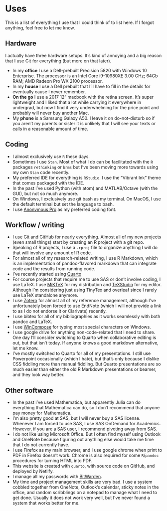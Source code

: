 # Uses

This is a list of everything I use that I could think of to list here. If I forgot anything, feel free to let me know.

## Hardware

I actually have three hardware setups. It's kind of annoying and a big reason that I use Git for everything (but more on that later).

* In my **office** I use a Dell-prebuilt Precision 5820 with Windows 10 Enterprise. The processor is an Intel Core i9-10980XE 3.00 GHz; 64Gb RAM; AMD Radeon Pro WX 2100 processor.
* In my **house** I use a Dell prebuilt that I'll have to fill in the details for eventually cause I never remember.
* **On the go** I use a 2017 12" macbook with the retina screen. It's super lightweight and I liked that a lot while carrying it everywhere in undergrad, but now I find it very underwhelming for the price point and probably will never buy another Mac.
* My **phone** is a Samsung Galaxy A50. I leave it on do-not-disturb so if you aren't my parents or sister it is unlikely that I will see your texts or calls in a reasonable amount of time.

## Coding
* I almost exclusively use `R` these days.
* Sometimes I use `Stan`. Most of what I do can be facilitated with the `R` packages `rethinking` or `brms` but I've been moving more towards using my own `Stan` code recently.
* My preferred IDE for everything is `RStudio`. I use the "Vibrant Ink" theme that comes packaged with the IDE.
* In the past I've used Python (with atom) and MATLAB/Octave (with the GUI), but not so much anymore.
* On Windows, I exclusively use git bash as my terminal. On MacOS, I use the default terminal but set the language to bash.
* I use [Anonymous Pro](https://fonts.google.com/specimen/Anonymous+Pro) as my preferred coding font.

## Workflow / writing
* I use Git and GitHub for nearly everything. Almost all of my new projects (even small things) start by creating an R project with a git repo.
* Speaking of R projects, I use a `.rproj` file to organize anything I will do that will involve any amount of R code.
* For almost all of my research-related writing, I use R Markdown, which is an implementation of pandoc-flavored markdown that can integrate code and the results from running code.
* I've recently started using [Quarto](https://quarto.pub)
* For course projects that require me to use SAS or don't involve coding, I use LaTeX. I use [MiKTeX](https://miktex.org/) for my distribution and [TeXStudio](https://www.texstudio.org/) for my editor. Although I'm considering just using TinyTex and overleaf since I rarely use LaTeX standalone anymore.
* I use [Zotero](https://www.zotero.org/) for almost all of my reference management, although I've unfortunately been forced to use EndNote (which I will not provide a link to as I do not endorse it or Clarivate) recently.
* I use bibtex for all of my bibliographies as it works seamlessly with both pandoc and LaTeX.
* I use [WinCompose](http://wincompose.info/) for typing most special characters on Windows.
* I use google drive for anything non-code-related that I need to share. One day I'll consider switching to Quarto when collaborative editing is out, but that isn't today. If anyone knows a good markdown alternative, let me know.
* I've mostly switched to Quarto for all of my presentations. I still use Powerpoint occasionally (which I hate), but that's only because I dislike CSS fiddling more than manual fiddling. But Quarto presentations are so much easier than either the old R Markdown presentations or beamer, and they look way better.

## Other software
* In the past I've used Mathematica, but apparently Julia can do everything that Mathematica can do, so I don't recommend that anyone pay money for Mathematica.
* I'm also pretty good at SAS, but I will never buy a SAS license. Whenever I am forced to use SAS, I use SAS OnDemand for Academics. However, if you are a SAS user, I recommend pivoting away from SAS.
* I do not like using Microsoft Office. But I often find myself using Outlook and OneNote because figuring out anything else would take me time that I do not currently have.
* I use Firefox as my main browser, and I use google chrome when print to PDF in Firefox doesn't work. Chrome is also required for some `R`/`pandoc` procedures for turning HTML into PDF.
* This website is created with `quarto`, with source code on GitHub, and deployed by Netlify.
* I manage all my passwords with [BitWarden](https://bitwarden.com/).
* My time and project management skills are very bad. I use a system cobbled together from OneNote, Outlook's calendar, sticky notes in the office, and random scribblings on a notepad to manage what I need to get done. Usually it does not work very well, but I've never found a system that works better for me.
